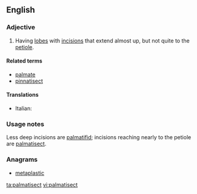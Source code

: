 ==English==

===Adjective===
{{en-adj}}

# {{context|botany|of leaves|lang=en}} Having [[lobe]]s with [[incision]]s that extend almost up, but not quite to the [[petiole]].

====Related terms====
* [[palmate]]
* [[pinnatisect]]

====Translations====
{{trans-top|leaf type}}
* Italian: {{t|it|palmatosetto}}
{{trans-mid}}
{{trans-bottom}}

===Usage notes===
Less deep incisions are [[palmatifid]]; incisions reaching nearly to the petiole are [[palmatisect]].

===Anagrams===
* [[metaplastic#English|metaplastic]]

[[ta:palmatisect]]
[[vi:palmatisect]]